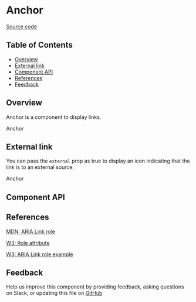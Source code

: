 
# Anchor

[Source code](https://github.com/leemonade/bubbles/tree/main/packages/components/src/navigation/Anchor/Anchor.js)

## Table of Contents

<!-- START doctoc generated TOC please keep comment here to allow auto update -->
<!-- DON'T EDIT THIS SECTION, INSTEAD RE-RUN doctoc TO UPDATE -->

- [Overview](#overview)
- [External link](#external-link)
- [Component API](#component-api)
- [References](#references)
- [Feedback](#feedback)

## Overview

Anchor is a component to display links.

<ThemeProvider>
  <Anchor>Anchor</Anchor>
</ThemeProvider>

## External link

You can pass the `external` prop as true to display an icon indicating that the link is to an external source.

<ThemeProvider>
  <Anchor external>Anchor</Anchor>
</ThemeProvider>

## Component API

<Preview>
  <Story id="atoms-navigation-anchor--playground" />
</Preview>

<Props of={Anchor} />

## References

[MDN: ARIA Link role](https://developer.mozilla.org/en-US/docs/Web/Accessibility/ARIA/Roles/link_role)

[W3: Role attribute](https://www.w3.org/WAI/PF/HTML/wiki/RoleAttribute)

[W3: ARIA Link role example](https://www.w3.org/WAI/ARIA/apg/example-index/link/link.html)

## Feedback

Help us improve this component by providing feedback, asking questions on Slack, or updating this file on
[GitHub](https://github.com/leemonade/bubbles/edit/main/packages/components/src/navigation/Anchor/Anchor.mdx)
